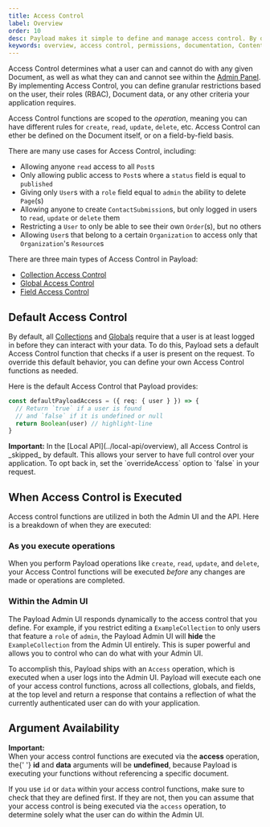 ```yaml
---
title: Access Control
label: Overview
order: 10
desc: Payload makes it simple to define and manage access control. By declaring roles, you can set permissions and restrict what your users can interact with.
keywords: overview, access control, permissions, documentation, Content Management System, cms, headless, javascript, node, react, nextjs
---
```


<YouTube id="DoPLyXG26Dg" title="Overview of Payload Access Control" />

Access Control determines what a user can and cannot do with any given Document, as well as what they can and cannot see within the [Admin Panel](../admin/overview). By implementing Access Control, you can define granular restrictions based on the user, their roles (RBAC), Document data, or any other criteria your application requires.

Access Control functions are scoped to the _operation_, meaning you can have different rules for `create`, `read`, `update`, `delete`, etc. Access Control can ether be defined on the Document itself, or on a field-by-field basis.

There are many use cases for Access Control, including:

- Allowing anyone `read` access to all `Post`s
- Only allowing public access to `Post`s where a `status` field is equal to `published`
- Giving only `User`s with a `role` field equal to `admin` the ability to delete `Page`(s)
- Allowing anyone to create `ContactSubmission`s, but only logged in users to `read`, `update` or `delete` them
- Restricting a `User` to only be able to see their own `Order`(s), but no others
- Allowing `User`s that belong to a certain `Organization` to access only that `Organization`'s `Resource`s

There are three main types of Access Control in Payload:

- [Collection Access Control](./collections)
- [Global Access Control](./globals)
- [Field Access Control](./fields)

## Default Access Control

By default, all [Collections](../configuration/collections) and [Globals](../configuration/globals) require that a user is at least logged in before they can interact with your data. To do this, Payload sets a default Access Control function that checks if a user is present on the request. To override this default behavior, you can define your own Access Control functions as needed.

Here is the default Access Control that Payload provides:

```ts
const defaultPayloadAccess = ({ req: { user } }) => {
  // Return `true` if a user is found
  // and `false` if it is undefined or null
  return Boolean(user) // highlight-line
}
```

<Banner type="warning">
  <strong>Important:</strong>
  In the [Local API](../local-api/overview), all Access Control is _skipped_ by default. This allows your server to have full control over your application. To opt back in, set the `overrideAccess` option to `false` in your request.
</Banner>

## When Access Control is Executed

Access control functions are utilized in both the Admin UI and the API. Here is a breakdown of when they are executed:

### As you execute operations

When you perform Payload operations like `create`, `read`, `update`, and `delete`, your Access Control functions will be executed _before_ any changes are made or operations are completed.

### Within the Admin UI

The Payload Admin UI responds dynamically to the access control that you define. For example, if you restrict editing a `ExampleCollection` to only users that feature a `role` of `admin`, the Payload Admin UI will **hide** the `ExampleCollection` from the Admin UI entirely. This is super powerful and allows you to control who can do what with your Admin UI.

To accomplish this, Payload ships with an `Access` operation, which is executed when a user logs into the Admin UI. Payload will execute each one of your access control functions, across all collections, globals, and fields, at the top level and return a response that contains a reflection of what the currently authenticated user can do with your application.

## Argument Availability

<Banner type="warning">
  <strong>Important:</strong>
  <br />
  When your access control functions are executed via the <strong>access</strong> operation, the{' '}
  <strong>id</strong> and <strong>data</strong> arguments will be <strong>undefined</strong>,
  because Payload is executing your functions without referencing a specific document.
</Banner>

If you use `id` or `data` within your access control functions, make sure to check that they are defined first. If they are not, then you can assume that your access control is being executed via the `access` operation, to determine solely what the user can do within the Admin UI.
